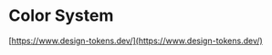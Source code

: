 

<Meta title="Foundations/Color System" />

# Color System

[https://www.design-tokens.dev/](https://www.design-tokens.dev/)

<br />

<ColorPalette>
  <ColorItem
    title="Gamma (Shades)"
    subtitle="color.gamma"
    colors={colors.gammaTwo}
  />
  <ColorItem
    title="Gamma (Shades)"
    subtitle="color.gamma"
    colors={colors.gammaOne}
  />
  <ColorItem title="Primary" subtitle="color.primary" colors={colors.primary} />
  <ColorItem
    title="Primary Gamma"
    subtitle="color.primary.gamma"
    colors={colors.primaryGammaOne}
  />
  <ColorItem
    title="Primary Gamma"
    subtitle="color.primary.gamma"
    colors={colors.primaryGammaTwo}
  />
  <ColorItem
    title="Secondary"
    subtitle="color.secondary"
    colors={colors.secondary}
  />
  <ColorItem
    title="Secondary Gamma"
    subtitle="color.secondary.gamma"
    colors={colors.secondaryGammaOne}
  />
  <ColorItem
    title="Secondary Gamma"
    subtitle="color.secondary.gamma"
    colors={colors.secondaryGammaTwo}
  />
  <ColorItem title="Safe" subtitle="color.safe" colors={colors.safe} />
  <ColorItem title="Alert" subtitle="color.alert" colors={colors.alert} />
  <ColorItem title="Warning" subtitle="color.warning" colors={colors.warning} />
  <ColorItem title="Info" subtitle="color.info" colors={colors.info} />
  <ColorItem title="Text" subtitle="color.text" colors={colors.text} />
  <ColorItem
    title="Background"
    subtitle="color.background"
    colors={colors.background}
  />
  <ColorItem
    title="Focus Ring"
    subtitle="color.focusRing"
    colors={colors.focusRing}
  />
  <ColorItem title="Shadow" subtitle="color.shadow" colors={colors.shadow} />
</ColorPalette>

